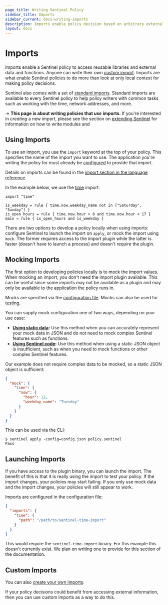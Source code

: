 ```yaml
---
page_title: Writing Sentinel Policy
sidebar_title: Imports
sidebar_current: docs-writing-imports
description: Imports enable policy decision based on arbitrary external information.
layout: docs
---
```


# Imports

Imports enable a Sentinel policy to access reusable libraries and external data
and functions. Anyone can write their own [custom import](/sentinel/extending).
Imports are what enable Sentinel policies to do more than look at only local
context for making policy decisions.

Sentinel also comes with a set of [standard imports](/sentinel/imports).
Standard imports are available to every Sentinel policy to help policy writers
with common tasks such as working with the time, network addresses, and more.

-> **This page is about writing policies that _use_ imports.** If you're
interested in _creating_ a new import, please see the section on [extending
Sentinel](/sentinel/extending) for information on how to write modules and

## Using Imports

To use an import, you use the `import` keyword at the top of your policy. This
specifies the name of the import you want to use. The application you're writing
the policy for must already be
[configured](/sentinel/extending/plugins#installing-plugins) to provide that
import.

Details on imports can be found in the
[import section in the language reference](/sentinel/language/imports).

In the example below, we use the [time](/sentinel/imports/time) import:

```sentinel
import "time"

is_weekday = rule { time.now.weekday_name not in ["Saturday", "Sunday"] }
is_open_hours = rule { time.now.hour > 8 and time.now.hour < 17 }
main = rule { is_open_hours and is_weekday }
```

There are two options to develop a policy locally when using imports:
configure Sentinel to launch the import on `apply`, or mock the import
using `mock`. The former requires access to the import plugin while the
latter is faster (doesn't have to launch a process) and doesn't require
the plugin.

## Mocking Imports

The first option to developing policies locally is to mock the import values.
When mocking an import, you don't need the import plugin available. This can be
useful since some imports may not be available as a plugin and may only be
available to the application the policy runs in.

Mocks are specified via the [configuration
file](/sentinel/configuration). Mocks can also be used for
[testing](/sentinel/writing/testing).

You can supply mock configuration one of two ways, depending on your use case:

- **[Using static data](/sentinel/configuration#mocking-static-data):**
  Use this method when you can accurately represent your mock data in JSON and
  do not need to mock complex Sentinel features such as functions.
- **[Using Sentinel code](/sentinel/configuration#mocking-with-sentinel-code):**
  Use this method when using a static JSON object is insufficient, such as when
  you need to mock functions or other complex Sentinel features.

Our example does not require complex data to be mocked, so a static JSON object
is sufficient:

```json
{
  "mock": {
    "time": {
      "now": {
        "hour": 12,
        "weekday_name": "Tuesday"
      }
    }
  }
}
```

This can be used via the CLI:

```
$ sentinel apply -config=config.json policy.sentinel
Pass
```

## Launching Imports

If you have access to the plugin binary, you can launch the import. The
benefit of this is that it is really using the import to test your
policy. If the import changes, your policies may start failing. If you
only use mock data and the import changes, your policies will still
appear to work.

Imports are configured in the configuration file:

```json
{
  "imports": {
    "time": {
      "path": "/path/to/sentinel-time-import"
    }
  }
}
```

This would require the `sentinel-time-import` binary. For this example
this doesn't currently exist. We plan on writing one to provide for this
section of the documentation.

## Custom Imports

You can also [create your own imports](/sentinel/extending).

If your policy decisions could benefit from accessing external information,
then you can use custom imports as a way to do this.
